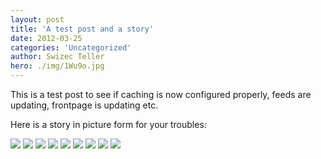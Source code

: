 ```yaml
---
layout: post
title: 'A test post and a story'
date: 2012-03-25
categories: 'Uncategorized'
author: Swizec Teller
hero: ./img/1Wu9o.jpg
---
```

This is a test post to see if caching is now configured properly, feeds are updating, frontpage is updating etc.



Here is a story in picture form for your troubles:



![](./img/1Wu9o.jpg) ![](./img/JwBpr.jpg) ![](./img/pqdJE.jpg) ![](./img/pqdJE.jpg) ![](./img/inrvE.jpg) ![](./img/BIfCA.jpg) ![](./img/1jcHO.jpg) ![](./img/vQTVj.jpg) ![](./img/4MfTV.jpg)